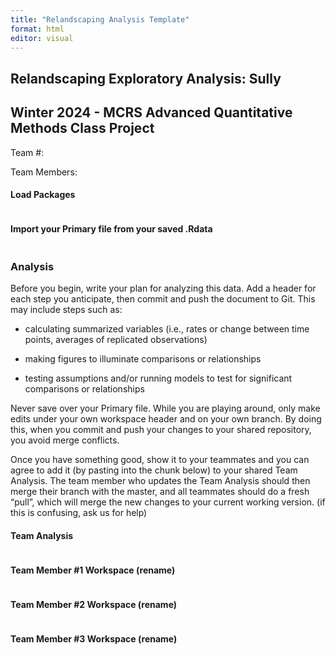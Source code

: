 ```yaml
---
title: "Relandscaping Analysis Template"
format: html
editor: visual
---
```


## Relandscaping Exploratory Analysis: Sully

## Winter 2024 - MCRS Advanced Quantitative Methods Class Project

Team #:

Team Members:

#### Load Packages

```r

```

#### Import your Primary file from your saved .Rdata

```r

```

### Analysis

Before you begin, write your plan for analyzing this data. Add a header for each step you anticipate, then commit and push the document to Git. This may include steps such as:

-   calculating summarized variables (i.e., rates or change between time points, averages of replicated observations)

-   making figures to illuminate comparisons or relationships

-   testing assumptions and/or running models to test for significant comparisons or relationships

Never save over your Primary file. While you are playing around, only make edits under your own workspace header and on your own branch. By doing this, when you commit and push your changes to your shared repository, you avoid merge conflicts.

Once you have something good, show it to your teammates and you can agree to add it (by pasting into the chunk below) to your shared Team Analysis. The team member who updates the Team Analysis should then merge their branch with the master, and all teammates should do a fresh "pull", which will merge the new changes to your current working version. (if this is confusing, ask us for help)

#### Team Analysis

```r

```

#### Team Member #1 Workspace (rename)

```r

```

#### Team Member #2 Workspace (rename)

```r

```

#### Team Member #3 Workspace (rename)

```r

```
